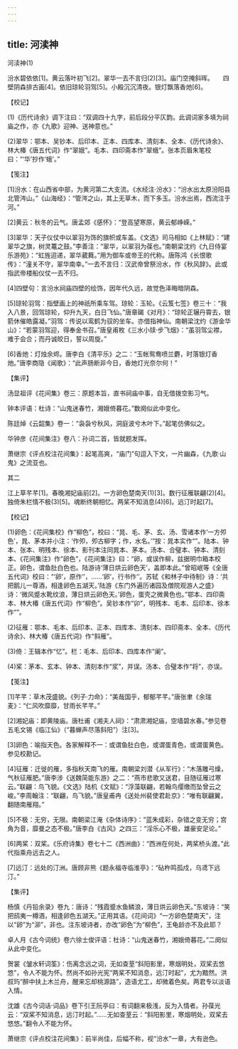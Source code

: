 ```yaml
---
---
---
```

title: 河渎神
---



河渎神(1)


汾水碧依依[1]。黄云落叶初飞[2]。翠华一去不言归(2)[3]。庙门空掩斜晖。　　四壁阴森排古画[4]。依旧琼轮羽驾[5]。小殿沉沉清夜。银灯飘落香灺[6]。





【校记】


(1)《历代诗余》调下注曰：“双调四十九字，前后段分平仄韵。此调词家多填为祠庙之作，亦《九歌》迎神、送神意也。”

(2)翠华：鄂本、吴钞本、后印本、正本、四库本、清刻本、全本、《历代诗余》、林大椿《唐五代词》作“翠娥”。毛本、四印斋本作“翠蛾”。张本页眉朱笔校曰：“‘华’抄作‘蛾’。”





【笺注】


[1]汾水：在山西省中部，为黄河第二大支流。《水经注·汾水》：“汾水出太原汾阳县北管涔山。”《山海经》：“管涔之山，其上无草木，而下多玉。汾水出焉，西流注于河。”

[2]黄云：秋冬的云气。唐孟郊《感怀》：“登高望寒原，黄云郁峥嵘。”

[3]翠华：天子仪仗中以翠羽为饰的旗帜或车盖。《文选》司马相如《上林赋》：“建翠华之旗，树灵鼍之鼓。”李善注：“翠华，以翠羽为葆也。”南朝梁沈约《九日侍宴乐游苑》：“虹旌迢递，翠华葳蕤。”用为御车或帝王的代称。唐陈鸿《长恨歌传》：“潼关不守，翠华南幸。”一去不言归：汉武帝曾祭汾水，作《秋风辞》。此或指武帝楼船仪仗一去不归。

[4]四壁句：言汾水祠庙四壁的绘饰，因年代久远，故觉色泽晦暗阴森。

[5]琼轮羽驾：指壁画上的神祇所乘车驾。琼轮：玉轮。《云笈七签》卷三十：“我入八景，回驾琼轮，仰升九天，白日飞仙。”唐章碣《对月》：“琼轮正辗丹霄去，银箭休催皓露凝。”羽驾：传说以鸾鹤为驭的坐车。亦借指神仙。南朝梁沈约《游金华山》：“若蒙羽驾迎，得奉金书召。”唐皇甫枚《三水小牍·步飞烟》：“虽羽驾尘襟，难于会合；而丹诚皎日，誓以周旋。”

[6]香灺：灯烛余烬。唐李白《清平乐》之二：“玉帐鸳鸯喷兰麝，时落银灯香灺。”唐李商隐《闻歌》：“此声肠断非今日，香灺灯光奈尔何！”





【集评】


汤显祖评《花间集》卷三：原题本旨，直书祠庙中事，自无借拨空影习气。

钟本评语：杜诗：“山鬼迷春竹，湘娥倚暮花。”数阕似此中变化。

陈廷焯《云韶集》卷一：“袅袅兮秋风，洞庭波兮木叶下。”起笔仿佛似之。

华钟彦《花间集注》卷八：孙词二首，皆就题发挥。

萧继宗《评点校注花间集》：起笔高爽，“庙门”句逗入下文，一片幽森，《九歌·山鬼》之流亚也。





其二


江上草芊芊[1]。春晚湘妃庙前[2]。一方卵色楚南天(1)[3]。数行征雁联翩(2)[4]。　　独倚朱栏情不极(3)[5]。魂断终朝相忆。两桨不知消息(4)[6]。远汀时起[7]。





【校记】


(1)卵色：《花间集校》作“柳色”，校曰：“晁、毛、茅、玄、汤、雪诸本作‘一方夘色’，晁、茅本并小注：‘作夘，夘古柳字；作，水名。’”按：晁本实作“”。陆本、钟本、张本、明残本、徐本、影刊本注同晁本、茅本。汤本、合璧本、钟本、清刻本、《花间集注》作“卵色”，《花间集注》曰：“卵，或误作柳，兹据明巾箱本校正。卵色，谓鱼肚白色也。陆游诗‘薄日烘云卵色天’，盖即本此。”曾昭岷等《全唐五代词》校曰：“‘卵’，原作‘’，……‘卵’，行书作‘’。苏轼《和林子中待制》诗：‘共把鹅儿一尊酒，相逢卵色五湖天。’陆游《东门外遍历诸园及僧院观游人之盛》诗：‘微风蹙水靴纹浪，薄日烘云卵色天。’卵色，蛋壳之微黄色也。”鄂本、四印斋本、林大椿《唐五代词》作“柳色”。吴钞本作“卯”，明残本、毛本、后印本、徐本作“”。

(2)征雁：鄂本、毛本、后印本、正本、四库本、清刻本、四印斋本、全本、《历代诗余》、林大椿《唐五代词》作“斜雁”。

(3)倚：王辑本作“忆”。栏：毛本、后印本、四库本作“阑”。

(4)桨：茅本、玄本、钟本、清刻本作“浆”，并误。汤本、合璧本作“将”，亦误。





【笺注】


[1]芊芊：草木茂盛貌。《列子·力命》：“美哉国乎，郁郁芊芊。”唐张聿《余瑞麦》：“仁风吹靡靡，甘雨长芊芊。”

[2]湘妃庙：即黄陵庙。唐杜甫《湘夫人祠》：“肃肃湘妃庙，空墙碧水春。”参见卷五毛文锡《临江仙》（“暮蝉声尽落斜阳”）注[3]。

[3]卵色：喻指天色。各家解释不一：或谓鱼肚白色，或谓蛋青色，或谓蛋黄色。参见校勘记。

[4]征雁：迁徙的雁，多指秋天南飞的雁。南朝梁刘潜《从军行》：“木落雕弓燥，气秋征雁肥。”唐李涉《送魏简能东游》之二：“燕市悲歌又送君，目随征雁过寒云。”联翩：鸟飞貌。《文选》陆机《文赋》：“浮藻联翩，若翰鸟缨缴而坠曾云之峻。”李周翰注：“联翩，鸟飞貌。”唐皇甫冉《送处州裴使君赴京》：“唯有联翩翼，翻随南雁翔。”

[5]不极：无穷，无限。南朝梁江淹《杂体诗序》：“蓝朱成彩，杂错之变无穷；宫角为音，靡曼之态不极。”唐李白《古风》之四三：“淫乐心不极，雄豪安足论。”

[6]两桨：双桨。《乐府诗集》卷七十二《西洲曲》：“西洲在何处，两桨桥头渡。”此代指乘舟远去之人。

[7]远汀：远处的汀洲。唐顾非熊《题永福寺临淮亭》：“砧杵鸣孤戍，乌鸢下远汀。”





【集评】


杨慎《丹铅余录》卷九：唐诗：“残霞蹙水鱼鳞浪，薄日烘云卵色天。”东坡诗：“笑把鸱夷一樽酒，相逢卵色五湖天。”正用其语。《花间词》“一方卵色楚南天”，注以“卵”为“泖”，非也。注东坡诗者，亦改“卵色”为“柳色”，王龟龄亦不及此耶？

卓人月《古今词统》卷六徐士俊评语：杜诗：“山鬼迷春竹，湘娥倚暮花。”二阕似从此中变化。

贺裳《皱水轩词筌》：伤离念远之词，无如查荎“斜阳影里，寒烟明处，双桨去悠悠”，令人不能为怀。然尚不如孙光宪“两桨不知消息，远汀时起”，尤为黯然。洪叔玙“醉中扶上木兰舟，醒来忘却桃源路”，造语尤工，却微着色矣。两君专以淡语入情。

沈雄《古今词话·词品》卷下引王阮亭曰：有词翻来极浅，反为入情者。孙葆光云：“双桨不知消息，远汀时起。”……无如查荎云：“斜阳影里，寒烟明处，双桨去悠悠。”翻令人不能为怀。

萧继宗《评点校注花间集》：前半尚佳，后幅不称，视“汾水”一章，大有逊色。